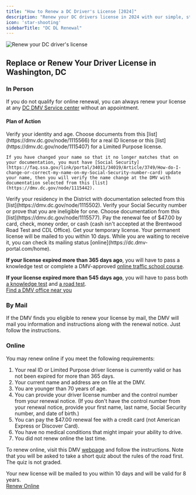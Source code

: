 ```yaml
---
title: "How to Renew a DC Driver's License [2024]"
description: "Renew your DC drivers license in 2024 with our simple, step-by-step guide. Find all the necessary requirements, forms, fees, and online renewal options to ensure a hassle-free experience. Stay legal and avoid fines - start your renewal process now!"
icon: 'star-shooting'
sidebarTitle: "DC DL Renewal"
---
```

![Renew your DC driver's license](https://driving-tests.org/wp-content/uploads/2024/07/renew-dc-drivers-license.jpg)
## Replace or Renew Your Driver License in Washington, DC

### In Person
If you do not qualify for online renewal, you can always renew your license at any [DC DMV Service center](https://driving-tests.org/dmv-near-me/district-columbia-dmv-office-locations/) without an appointment.

#### Plan of Action
<Steps>
  <Step title="Step 1">
    Verify your identity and age. Choose documents from this [list](https://dmv.dc.gov/node/1115566) for a real ID license or this [list](https://dmv.dc.gov/node/1115407) for a Limited Purpose license.

    If you have changed your name so that it no longer matches that on your documentation, you must have [Social Security](https://faq.ssa.gov/link/portal/34011/34019/Article/3749/How-do-I-change-or-correct-my-name-on-my-Social-Security-number-card) update your name, then you will verify the name change at the DMV with documentation selected from this [list](https://dmv.dc.gov/node/1115442).
  </Step>
  <Step title="Step 2">
    Verify your residency in the District with documentation selected from this [list](https://dmv.dc.gov/node/1115502).
  </Step>
  <Step title="Step 3">
    Verify your Social Security number or prove that you are ineligible for one. Choose documentation from this [list](https://dmv.dc.gov/node/1115577).
  </Step>
  <Step title="Step 4">
    Pay the renewal fee of $47.00 by card, check, money order, or cash (cash isn't accepted at the Brentwood Road Test and CDL Office).
  </Step>
  <Step title="Step 5">
    Get your temporary license. Your permanent license will be mailed to you within 10 days. While you are waiting to receive it, you can check its mailing status [online](https://dc.dmv-portal.com/home).
  </Step>
</Steps>

**If your license expired more than 365 days ago**, you will have to pass a knowledge test or complete a DMV-approved [online traffic school course](https://dmv.dc.gov/node/1119302).

**If your license expired more than 545 days ago**, you will have to pass both [a knowledge test](#dmv-knowledge-test) and [a road test](#dmv-driving-test).  
[Find a DMV office near you](https://driving-tests.org/dmv-near-me/)

### By Mail
If the DMV finds you eligible to renew your license by mail, the DMV will mail you information and instructions along with the renewal notice. Just follow the instructions.

### Online
You may renew online if you meet the following requirements:
1. Your real ID or Limited Purpose driver license is currently valid or has not been expired for more than 365 days.
2. Your current name and address are on file at the DMV.
3. You are younger than 70 years of age.
4. You can provide your driver license number and the control number from your renewal notice. (If you don't have the control number from your renewal notice, provide your first name, last name, Social Security number, and date of birth.)
5. You can pay the $47.00 renewal fee with a credit card (not American Express or Discover Card).
6. You have no medical conditions that might impair your ability to drive.
7. You did not renew online the last time.

To renew online, visit this DMV [webpage](https://www.proprofs.com/quiz-school/story.php?title=renewal-quiz) and follow the instructions. Note that you will be asked to take a short quiz about the rules of the road first. The quiz is not graded.

Your new license will be mailed to you within 10 days and will be valid for 8 years.  
[Renew Online](https://www.proprofs.com/quiz-school/story.php?title=renewal-quiz)


<Snippet file="renewal-state-block.mdx" />
